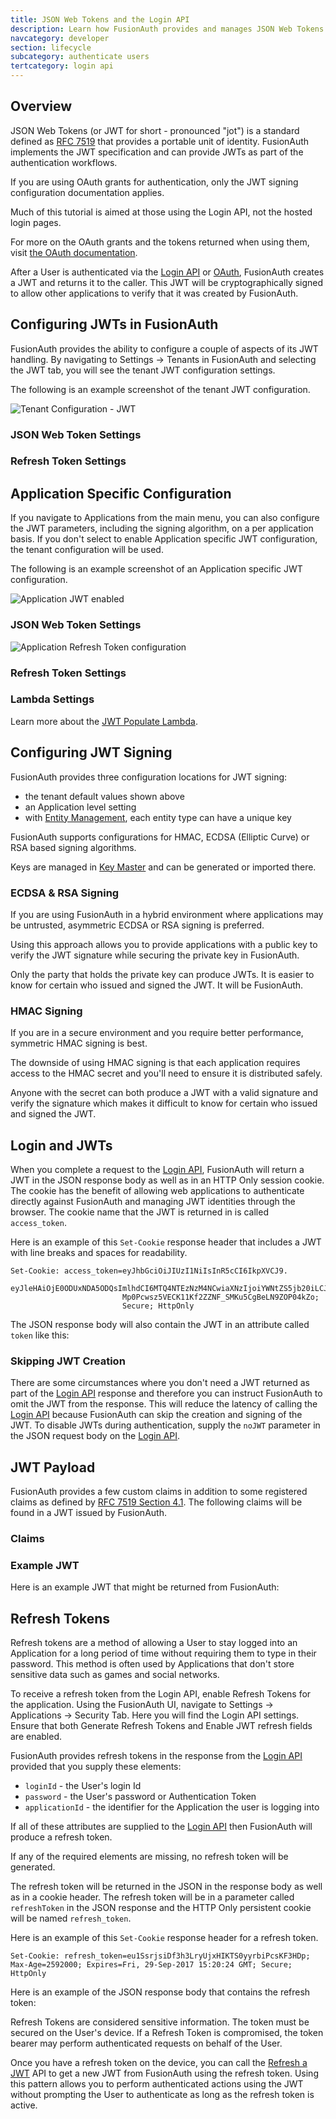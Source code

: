 ```yaml
---
title: JSON Web Tokens and the Login API
description: Learn how FusionAuth provides and manages JSON Web Tokens.
navcategory: developer
section: lifecycle
subcategory: authenticate users
tertcategory: login api
---
```


## Overview

JSON Web Tokens (or JWT for short - pronounced "jot") is a standard defined as [RFC 7519](https://tools.ietf.org/html/rfc7519) that
provides a portable unit of identity. FusionAuth implements the JWT specification and can provide JWTs as part of the authentication workflows.

<Aside type="note">
If you are using OAuth grants for authentication, only the JWT signing configuration documentation applies.

Much of this tutorial is aimed at those using the Login API, not the hosted login pages.

For more on the OAuth grants and the tokens returned when using them, visit [the OAuth documentation](/docs/lifecycle/authenticate-users/oauth/).
</Aside>

After a User is authenticated via the [Login API](/docs/apis/login) or [OAuth](/docs/lifecycle/authenticate-users/oauth/), FusionAuth creates a JWT and returns
it to the caller. This JWT will be cryptographically signed to allow other applications to verify that it was created by FusionAuth.

## Configuring JWTs in FusionAuth

FusionAuth provides the ability to configure a couple of aspects of its JWT handling. By navigating to <Breadcrumb>Settings -> Tenants</Breadcrumb> in FusionAuth and selecting the JWT tab, you will see the tenant JWT configuration settings.

The following is an example screenshot of the tenant JWT configuration.

![Tenant Configuration - JWT](/img/docs/tenant-configuration-jwt.png)

### JSON Web Token Settings

<TenantJsonWebTokenSettings/>

### Refresh Token Settings

<RefreshTokenSettings page="tenant"/>

## Application Specific Configuration

If you navigate to <Breadcrumb>Applications</Breadcrumb> from the main menu, you can also configure the JWT parameters, including the signing algorithm, on a per application basis. If you don't select to enable Application specific JWT configuration, the tenant configuration will be used.

The following is an example screenshot of an Application specific JWT configuration.

![Application JWT enabled](/img/docs/get-started/core-concepts/application-jwt-enabled-configuration.png)

### JSON Web Token Settings

<ApplicationJsonWebTokenSettings/>

![Application Refresh Token configuration](/img/docs/get-started/core-concepts/application-jwt-enabled-refresh-token.png)

### Refresh Token Settings

<RefreshTokenSettings/>

### Lambda Settings

<ApplicationLambdaSettings/>

Learn more about the [JWT Populate Lambda](/docs/extend/code/lambdas/jwt-populate).

## Configuring JWT Signing

FusionAuth provides three configuration locations for JWT signing: 

* the tenant default values shown above
* an Application level setting
* with [Entity Management](/docs/get-started/core-concepts/entity-management), each entity type can have a unique key

FusionAuth supports configurations for HMAC, ECDSA (Elliptic Curve) or RSA based signing algorithms.

Keys are managed in [Key Master](/docs/operate/secure/key-master) and can be generated or imported there.

### ECDSA & RSA Signing

If you are using FusionAuth in a hybrid environment where applications may be untrusted, asymmetric ECDSA or RSA signing is preferred.

Using this approach allows you to provide applications with a public key to verify the JWT signature while securing the private key in FusionAuth.

Only the party that holds the private key can produce JWTs. It is easier to know for certain who issued and signed the JWT. It will be FusionAuth.

### HMAC Signing

If you are in a secure environment and you require better performance, symmetric HMAC signing is best.

The downside of using HMAC signing is that each application requires access to the HMAC secret and you'll need to ensure it is distributed safely.

Anyone with the secret can both produce a JWT with a valid signature and verify the signature which makes it difficult to know for certain who issued and signed the JWT.

## Login and JWTs

When you complete a request to the [Login API](/docs/apis/login), FusionAuth will return a JWT in the JSON response body as well as in an HTTP Only session cookie. The cookie has the benefit of allowing web applications to authenticate directly against FusionAuth and managing JWT identities through the browser. The cookie name that the JWT is returned in is called `access_token`.

Here is an example of this `Set-Cookie` response header that includes a JWT with line breaks and spaces for readability.

```plaintext title="Example HTTP Cookie Header"
Set-Cookie: access_token=eyJhbGciOiJIUzI1NiIsInR5cCI6IkpXVCJ9.
                         eyJleHAiOjE0ODUxNDA5ODQsImlhdCI6MTQ4NTEzNzM4NCwiaXNzIjoiYWNtZS5jb20iLCJzdWIiOiIyOWFjMGMxOC0wYjRhLTQyY2YtODJmYy0wM2Q1NzAzMThhMWQiLCJhcHBsaWNhdGlvbklkIjoiNzkxMDM3MzQtOTdhYi00ZDFhLWFmMzctZTAwNmQwNWQyOTUyIiwicm9sZXMiOltdfQ.
                         Mp0Pcwsz5VECK11Kf2ZZNF_SMKu5CgBeLN9ZOP04kZo;
                         Secure; HttpOnly
```

The JSON response body will also contain the JWT in an attribute called `token` like this:

<JSON title="Example JSON Response Body with JWT" src="login/login-response-short.json" />

### Skipping JWT Creation

There are some circumstances where you don't need a JWT returned as part of the [Login API](/docs/apis/login) response and therefore you can instruct FusionAuth to omit the JWT from the response. This will reduce the latency of calling the [Login API](/docs/apis/login) because FusionAuth can skip the creation and signing of the JWT. To disable JWTs during authentication, supply the `noJWT` parameter in the JSON request body on the [Login API](/docs/apis/login#authenticate-a-user).

## JWT Payload

FusionAuth provides a few custom claims in addition to some registered claims as defined by [RFC 7519 Section 4.1](https://tools.ietf.org/html/rfc7519#section-4.1). The following claims will be found in a JWT issued by FusionAuth.

### Claims

<AccessTokenClaims />

### Example JWT

Here is an example JWT that might be returned from FusionAuth:

<JSON title="Example JWT" src="login/jwt.json" />

## Refresh Tokens

Refresh tokens are a method of allowing a User to stay logged into an Application for a long period of time without requiring them to type in their password. This method is often used by Applications that don't store sensitive data such as games and social networks.

To receive a refresh token from the Login API, enable Refresh Tokens for the application. Using the FusionAuth UI, navigate to <Breadcrumb>Settings -> Applications -> Security Tab</Breadcrumb>. Here you will find the Login API settings. Ensure that both <InlineField>Generate Refresh Tokens</InlineField> and <InlineField>Enable JWT refresh</InlineField> fields are enabled.

FusionAuth provides refresh tokens in the response from the [Login API](/docs/apis/login) provided that you supply these elements:

* `loginId` - the User's login Id
* `password` - the User's password or Authentication Token
* `applicationId` - the identifier for the Application the user is logging into

If all of these attributes are supplied to the [Login API](/docs/apis/login) then FusionAuth will produce a refresh token.

<Aside type="caution">
If any of the required elements are missing, no refresh token will be generated.
</Aside>

The refresh token will be returned in the JSON in the response body as well as in a cookie header. The refresh token will be in a parameter called `refreshToken` in the JSON response and the HTTP Only persistent cookie will be named `refresh_token`.

Here is an example of this `Set-Cookie` response header for a refresh token.

```plaintext title="Example HTTP Cookie Header"
Set-Cookie: refresh_token=eu1SsrjsiDf3h3LryUjxHIKTS0yyrbiPcsKF3HDp; Max-Age=2592000; Expires=Fri, 29-Sep-2017 15:20:24 GMT; Secure; HttpOnly
```

Here is an example of the JSON response body that contains the refresh token:

<JSON title="Example JSON with Refresh Token" src="login/login-response-short-refresh-token.json" />

<Aside type="caution">
Refresh Tokens are considered sensitive information. The token must be secured on the User's device. If a Refresh Token is compromised,
the token bearer may perform authenticated requests on behalf of the User.
</Aside>

Once you have a refresh token on the device, you can call the [Refresh a JWT](/docs/apis/jwt#refresh-a-jwt) API to get a new JWT from FusionAuth using the refresh token.
Using this pattern allows you to perform authenticated actions using the JWT without prompting the User to authenticate as long as the refresh token is active.

